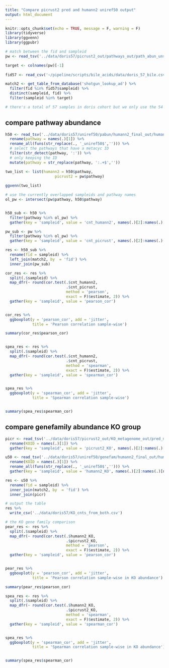 ```yaml
---
title: "Compare picrust2 pred and humann2 uniref50 output"
output: html_document
---
```


```r
knitr::opts_chunk$set(echo = TRUE, message = F, warning = F)
library(tidyverse)
library(ggvenn)
library(ggpubr)
```

```r
# match between the fid and sampleid 
pw <- read_tsv('../data/doris57/picrust2_out/pathways_out/path_abun_unstrat.tsv')

target <- colnames(pw)[-1]
  
fid57 <- read_csv('~/pipeline/scripts/bile_acids/data/doris_57_bile.csv')

match2 <- get_table_from_database('shotgun_lookup_ad') %>% 
  filter(fid %in% fid57$sampleid) %>% 
  distinct(sampleid, fid) %>% 
  filter(sampleid %in% target)

# there's a total of 57 samples in doris cohort but we only use the 54 that pass the total 2000 counts threshold in 16S data 
```

## compare pathway abundance

```r
h50 <- read_tsv('../data/doris57/uniref50/pabun/humann2_final_out/humann2_pathabundance_unstratified.tsv') %>% 
  rename(pathway = names(.)[1]) %>% 
  rename_all(funs(str_replace(., '_uniref50$',''))) %>% 
  # select the pathways that have a metacyc ID
  filter(str_detect(pathway, ':')) %>% 
  # only keeping the ID
  mutate(pathway = str_replace(pathway, ':.+$','')) 
```

```r
two_list <- list(humann2 = h50$pathway,
                      picrust2 = pw$pathway)
   
ggvenn(two_list) 

```
```r
# use the currently overlapped sampleids and pathway names
ol_pw <- intersect(pw$pathway, h50$pathway)


h50_sub <- h50 %>% 
  filter(pathway %in% ol_pw) %>% 
  gather(key = 'sampleid', value = 'cnt_humann2', names(.)[2]:names(.)[ncol(.)])

pw_sub <- pw %>% 
  filter(pathway %in% ol_pw) %>% 
  gather(key = 'sampleid', value = 'cnt_picrust', names(.)[2]:names(.)[ncol(.)])

res <- h50_sub %>% 
  rename(fid = sampleid) %>% 
  left_join(match2, by  = 'fid') %>% 
  inner_join(pw_sub)

cor_res <- res %>% 
  split(.$sampleid) %>% 
  map_dfr(~ round(cor.test(.$cnt_humann2, 
                           .$cnt_picrust, 
                           method = 'pearson', 
                           exact = F)$estimate, 2)) %>% 
  gather(key = 'sampleid', value = 'pearson_cor')


cor_res %>% 
  ggboxplot(y = 'pearson_cor', add = 'jitter',
            title = 'Pearson correlation sample-wise')

summary(cor_res$pearson_cor)


spea_res <- res %>% 
  split(.$sampleid) %>% 
  map_dfr(~ round(cor.test(.$cnt_humann2, 
                           .$cnt_picrust, 
                           method = 'spearman', 
                           exact = F)$estimate, 2)) %>% 
  gather(key = 'sampleid', value = 'spearman_cor')


spea_res %>% 
  ggboxplot(y = 'spearman_cor', add = 'jitter',
            title = 'Spearman correlation sample-wise')


summary(spea_res$spearman_cor)
```

## compare genefamily abundance KO group

```r
picr <- read_tsv('../data/doris57/picrust2_out/KO_metagenome_out/pred_metagenome_unstrat.tsv')%>% 
  rename(KOID = names(.)[1]) %>% 
  gather(key = 'sampleid', value = 'picrust2_KO', names(.)[2]:names(.)[ncol(.)])

u50 <- read_tsv('../data/doris57/uniref50/genefam/humann2_final_out/humann2_genefamilies_KO_regroup_unstratified.tsv') %>% 
  rename(KOID = names(.)[1]) %>% 
  rename_all(funs(str_replace(., '_uniref50$',''))) %>% 
  gather(key = 'sampleid', value = 'humann2_KO', names(.)[2]:names(.)[ncol(.)])

res <- u50 %>% 
  rename(fid = sampleid) %>% 
  inner_join(match2, by  = 'fid') %>% 
  inner_join(picr)

# output the table
res %>% 
  write_csv('../data/doris57/KO_cnts_from_both.csv')
```

```r
# the KO gene family comparison
pear_res <- res %>% 
  split(.$sampleid) %>% 
  map_dfr(~ round(cor.test(.$humann2_KO, 
                           .$picrust2_KO, 
                           method = 'pearson', 
                           exact = F)$estimate, 2)) %>% 
  gather(key = 'sampleid', value = 'pearson_cor')


pear_res %>% 
  ggboxplot(y = 'pearson_cor', add = 'jitter',
            title = 'Pearson correlation sample-wise in KO abundance')

summary(pear_res$pearson_cor)
```


```r
spea_res <- res %>% 
  split(.$sampleid) %>% 
  map_dfr(~ round(cor.test(.$humann2_KO, 
                           .$picrust2_KO, 
                           method = 'spearman', 
                           exact = F)$estimate, 2)) %>% 
  gather(key = 'sampleid', value = 'spearman_cor')


spea_res %>% 
  ggboxplot(y = 'spearman_cor', add = 'jitter',
            title = 'Spearman correlation sample-wise in KO abundance')


summary(spea_res$spearman_cor)
```

